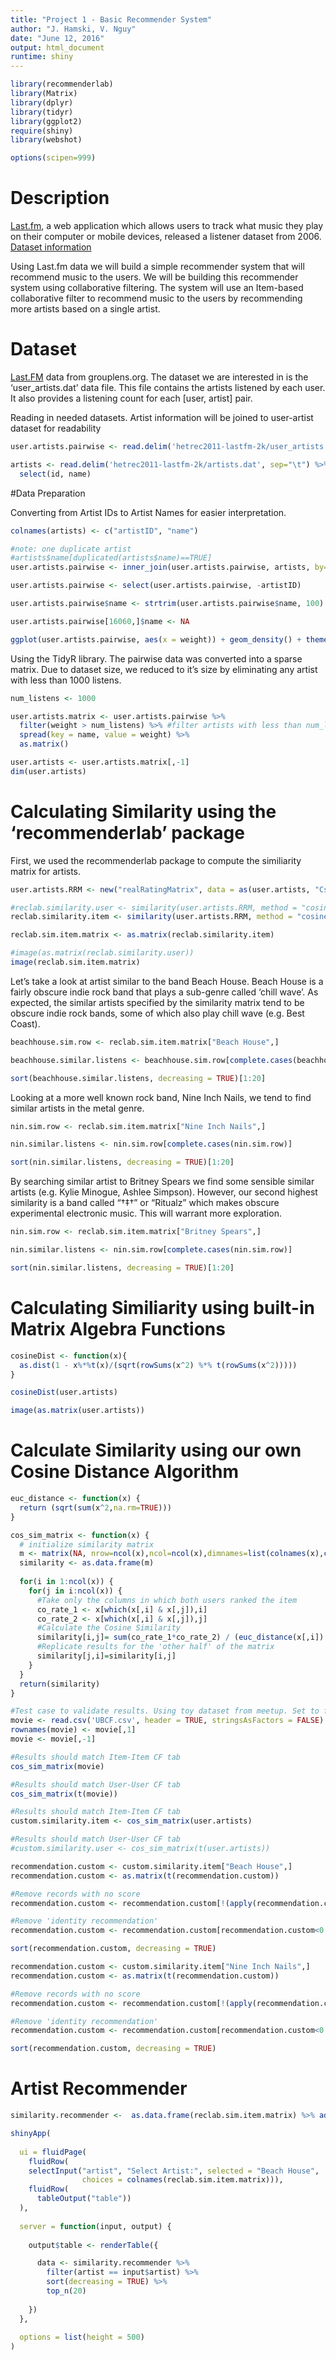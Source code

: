 ```yaml
---
title: "Project 1 - Basic Recommender System"
author: "J. Hamski, V. Nguy"
date: "June 12, 2016"
output: html_document
runtime: shiny
---
```


```r
library(recommenderlab)
library(Matrix)
library(dplyr)
library(tidyr)
library(ggplot2)
require(shiny)
library(webshot)

options(scipen=999)
```

# Description
[Last.fm](http://www.lastfm.com), a web application which allows users to track what music they play on their computer or mobile devices, released a listener dataset from 2006. [Dataset information](http://files.grouplens.org/datasets/hetrec2011/hetrec2011-lastfm-readme.txt)


Using Last.fm data we will build a simple recommender system that will recommend music to the users. We will be building this recommender system using collaborative filtering. The system will use an Item-based collaborative filter to recommend music to the users by recommending more artists based on a single artist.


# Dataset
[Last.FM](http://grouplens.org/datasets/hetrec-2011/) data from grouplens.org. The dataset we are interested in is the 'user_artists.dat' data file. This file contains the artists listened by each user. It also provides a listening count for each [user, artist] pair.  

Reading in needed datasets. Artist information will be joined to user-artist dataset for readability
```r
user.artists.pairwise <- read.delim('hetrec2011-lastfm-2k/user_artists.dat', sep="\t")

artists <- read.delim('hetrec2011-lastfm-2k/artists.dat', sep="\t") %>%
  select(id, name)
```

#Data Preparation

Converting from Artist IDs to Artist Names for easier interpretation.
```r
colnames(artists) <- c("artistID", "name")

#note: one duplicate artist
#artists$name[duplicated(artists$name)==TRUE]
user.artists.pairwise <- inner_join(user.artists.pairwise, artists, by="artistID")

user.artists.pairwise <- select(user.artists.pairwise, -artistID)

user.artists.pairwise$name <- strtrim(user.artists.pairwise$name, 100)

user.artists.pairwise[16060,]$name <- NA

ggplot(user.artists.pairwise, aes(x = weight)) + geom_density() + theme_bw() + scale_x_log10()
```

Using the TidyR library. The pairwise data was converted into a sparse matrix. Due to dataset size, we reduced to it's size by eliminating any artist with less than 1000 listens. 
```r
num_listens <- 1000

user.artists.matrix <- user.artists.pairwise %>%
  filter(weight > num_listens) %>% #filter artists with less than num_listens listens
  spread(key = name, value = weight) %>%
  as.matrix()

user.artists <- user.artists.matrix[,-1]
dim(user.artists)
```


# Calculating Similarity using the 'recommenderlab' package  

First, we used the recommenderlab package to compute the similiarity matrix for artists. 
```r
user.artists.RRM <- new("realRatingMatrix", data = as(user.artists, "CsparseMatrix"))

#reclab.similarity.user <- similarity(user.artists.RRM, method = "cosine", which = "users")
reclab.similarity.item <- similarity(user.artists.RRM, method = "cosine", which = "items")

reclab.sim.item.matrix <- as.matrix(reclab.similarity.item)
```



```r
#image(as.matrix(reclab.similarity.user))
image(reclab.sim.item.matrix)
```


Let's take a look at artist similar to the band Beach House. Beach House is a fairly obscure indie rock band that plays a sub-genre called 'chill wave'. As expected, the similar artists specified by the similarity matrix tend to be obscure indie rock bands, some of which also play chill wave (e.g. Best Coast).
```r
beachhouse.sim.row <- reclab.sim.item.matrix["Beach House",]

beachhouse.similar.listens <- beachhouse.sim.row[complete.cases(beachhouse.sim.row)]

sort(beachhouse.similar.listens, decreasing = TRUE)[1:20]
```


Looking at a more well known rock band, Nine Inch Nails, we tend to find similar artists in the metal genre.
```r
nin.sim.row <- reclab.sim.item.matrix["Nine Inch Nails",]

nin.similar.listens <- nin.sim.row[complete.cases(nin.sim.row)]

sort(nin.similar.listens, decreasing = TRUE)[1:20]
```


By searching similar artist to Britney Spears we find some sensible similar artists (e.g. Kylie Minogue, Ashlee Simpson). However, our second highest similarity is a band called "†‡† " or "Ritualz" which makes obscure experimental electronic music. This will warrant more exploration. 
```r
nin.sim.row <- reclab.sim.item.matrix["Britney Spears",]

nin.similar.listens <- nin.sim.row[complete.cases(nin.sim.row)]

sort(nin.similar.listens, decreasing = TRUE)[1:20]
```

# Calculating Similiarity using built-in Matrix Algebra Functions

```r

cosineDist <- function(x){
  as.dist(1 - x%*%t(x)/(sqrt(rowSums(x^2) %*% t(rowSums(x^2))))) 
}

cosineDist(user.artists)

image(as.matrix(user.artists))
```

# Calculate Similarity using our own Cosine Distance Algorithm 
```r
euc_distance <- function(x) {
  return (sqrt(sum(x^2,na.rm=TRUE)))
}

cos_sim_matrix <- function(x) {
  # initialize similarity matrix
  m <- matrix(NA, nrow=ncol(x),ncol=ncol(x),dimnames=list(colnames(x),colnames(x)))
  similarity <- as.data.frame(m)
  
  for(i in 1:ncol(x)) {
    for(j in i:ncol(x)) {
      #Take only the columns in which both users ranked the item
      co_rate_1 <- x[which(x[,i] & x[,j]),i]
      co_rate_2 <- x[which(x[,i] & x[,j]),j]  
      #Calculate the Cosine Similarity
      similarity[i,j]= sum(co_rate_1*co_rate_2) / (euc_distance(x[,i]) * euc_distance(x[,j]))
      #Replicate results for the 'other half' of the matrix
      similarity[j,i]=similarity[i,j]        
    }
  }
  return(similarity)
}
```


```r
#Test case to validate results. Using toy dataset from meetup. Set to false before final rendering.
movie <- read.csv('UBCF.csv', header = TRUE, stringsAsFactors = FALSE)
rownames(movie) <- movie[,1]
movie <- movie[,-1]

#Results should match Item-Item CF tab
cos_sim_matrix(movie)

#Results should match User-User CF tab
cos_sim_matrix(t(movie))
```

```r
#Results should match Item-Item CF tab
custom.similarity.item <- cos_sim_matrix(user.artists)

#Results should match User-User CF tab
#custom.similarity.user <- cos_sim_matrix(t(user.artists))
```

```r
recommendation.custom <- custom.similarity.item["Beach House",]
recommendation.custom <- as.matrix(t(recommendation.custom))

#Remove records with no score
recommendation.custom <- recommendation.custom[!(apply(recommendation.custom, 1, function(y) any(y == 0))),]

#Remove 'identity recommendation'
recommendation.custom <- recommendation.custom[recommendation.custom<0.99]

sort(recommendation.custom, decreasing = TRUE)
```

```r
recommendation.custom <- custom.similarity.item["Nine Inch Nails",]
recommendation.custom <- as.matrix(t(recommendation.custom))

#Remove records with no score
recommendation.custom <- recommendation.custom[!(apply(recommendation.custom, 1, function(y) any(y == 0))),]

#Remove 'identity recommendation'
recommendation.custom <- recommendation.custom[recommendation.custom<0.99]

sort(recommendation.custom, decreasing = TRUE)
```


# Artist Recommender

```r

similarity.recommender <-  as.data.frame(reclab.sim.item.matrix) %>% add_rownames("artist")
```

```r

shinyApp(
  
  ui = fluidPage(
    fluidRow(
    selectInput("artist", "Select Artist:", selected = "Beach House",
                choices = colnames(reclab.sim.item.matrix))),
    fluidRow(
      tableOutput("table"))
  ),
  
  server = function(input, output) {
    
    output$table <- renderTable({

      data <- similarity.recommender %>%
        filter(artist == input$artist) %>%
        sort(decreasing = TRUE) %>%
        top_n(20)
      
    })
  },
  
  options = list(height = 500)
)
```